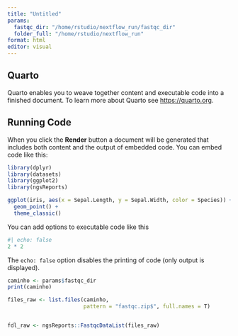 ```yaml
---
title: "Untitled"
params:
  fastqc_dir: "/home/rstudio/nextflow_run/fastqc_dir"
  folder_full: "/home/rstudio/nextflow_run"
format: html
editor: visual
---
```


## Quarto

Quarto enables you to weave together content and executable code into a finished document. To learn more about Quarto see <https://quarto.org>.

## Running Code

When you click the **Render** button a document will be generated that includes both content and the output of embedded code. You can embed code like this:

```r
library(dplyr)
library(datasets)
library(ggplot2)
library(ngsReports)

ggplot(iris, aes(x = Sepal.Length, y = Sepal.Width, color = Species)) +
  geom_point() +
  theme_classic()

```

You can add options to executable code like this

```r
#| echo: false
2 * 2
```

The `echo: false` option disables the printing of code (only output is displayed).

```r
caminho <- params$fastqc_dir
print(caminho)

```

```r
files_raw <- list.files(caminho,
                        pattern = "fastqc.zip$", full.names = T)


fdl_raw <- ngsReports::FastqcDataList(files_raw)

```
